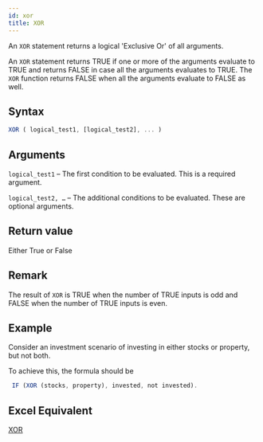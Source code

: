 ```yaml
---
id: xor
title: XOR
---
```


An `XOR` statement returns a logical 'Exclusive Or' of all arguments. 

An `XOR` statement returns TRUE if one or more of the arguments evaluate to TRUE and returns FALSE in case all the arguments evaluates to TRUE. The `XOR` function returns FALSE when all the arguments evaluate to FALSE as well.

## Syntax

```javascript
XOR ( logical_test1, [logical_test2], ... )
```

## Arguments

`logical_test1` – The first condition to be evaluated. This is a required argument.

`logical_test2, …` – The additional conditions to be evaluated. These are optional arguments.

## Return value

Either True or False

## Remark

The result of `XOR` is TRUE when the number of TRUE inputs is odd and FALSE when the number of TRUE inputs is even.

## Example

Consider an investment scenario of investing in either stocks or property, but not both.

To achieve this, the formula should be

```javascript
 IF (XOR (stocks, property), invested, not invested).
```

## Excel Equivalent

[XOR](https://support.office.com/en-us/article/XOR-function-1548D4C2-5E47-4F77-9A92-0533BBA14F37)
